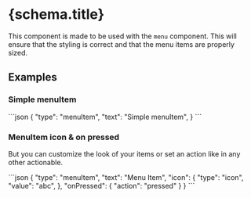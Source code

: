 
# {schema.title}

This component is made to be used with the `menu` component. This will ensure that the styling is correct and that the menu items are properly sized.

## Examples

### Simple menuItem

<CodeBlock>
```json
{
    "type": "menuItem",
    "text": "Simple menuItem",
}
```
</CodeBlock>

### MenuItem icon & on pressed
But you can customize the look of your items or set an action like in any other actionable.

<CodeBlock>
```json
{
    "type": "menuItem",
    "text": "Menu Item",
    "icon": {
        "type": "icon",
        "value": "abc",
    },
    "onPressed": {
        "action": "pressed"
    }
}
```
</CodeBlock>

<PropertyTable schema={schema}/>

